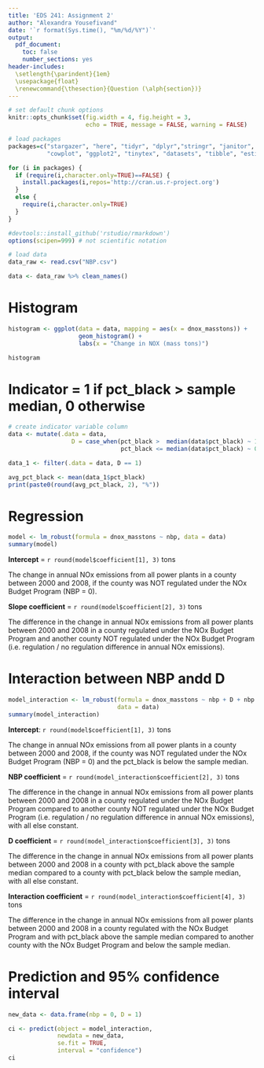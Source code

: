 ```yaml
---
title: 'EDS 241: Assignment 2'
author: "Alexandra Yousefivand"
date: '`r format(Sys.time(), "%m/%d/%Y")`'
output: 
  pdf_document:
    toc: false
    number_sections: yes
header-includes:
  \setlength{\parindent}{1em}
  \usepackage{float}
  \renewcommand{\thesection}{Question (\alph{section})}
---
```


``` r

# set default chunk options
knitr::opts_chunk$set(fig.width = 4, fig.height = 3,
                      echo = TRUE, message = FALSE, warning = FALSE)                     
```


```r
# load packages
packages=c("stargazer", "here", "tidyr", "dplyr","stringr", "janitor", 
           "cowplot", "ggplot2", "tinytex", "datasets", "tibble", "estimatr")

for (i in packages) {
  if (require(i,character.only=TRUE)==FALSE) {
    install.packages(i,repos='http://cran.us.r-project.org')
  }
  else {
    require(i,character.only=TRUE)
  }
}

#devtools::install_github('rstudio/rmarkdown')
options(scipen=999) # not scientific notation
```

```r
# load data
data_raw <- read.csv("NBP.csv")

data <- data_raw %>% clean_names()
```


# Histogram

```r
histogram <- ggplot(data = data, mapping = aes(x = dnox_masstons)) +
                    geom_histogram() +
                    labs(x = "Change in NOX (mass tons)")

histogram
```

# Indicator = 1 if pct_black > sample median, 0 otherwise

```r
# create indicator variable column
data <- mutate(.data = data,
                  D = case_when(pct_black >  median(data$pct_black) ~ 1,
                                pct_black <= median(data$pct_black) ~ 0))
```

```r
data_1 <- filter(.data = data, D == 1)

avg_pct_black <- mean(data_1$pct_black)
print(paste0(round(avg_pct_black, 2), "%"))
```

# Regression

```r
model <- lm_robust(formula = dnox_masstons ~ nbp, data = data)
summary(model)
```

**Intercept** =  `r round(model$coefficient[1], 3)` tons

\noindent The change in annual NOx emissions from all power plants in a county between 2000 and 2008, if the county was NOT regulated under the NOx Budget Program (NBP = 0).

**Slope coefficient** = `r round(model$coefficient[2], 3)` tons

\noindent The difference in the change in annual NOx emissions from all power plants between 2000 and 2008 in a county regulated under the NOx Budget Program and another county NOT regulated under the NOx Budget Program (i.e. regulation / no regulation difference in annual NOx emissions).

# Interaction between NBP andd D

```r
model_interaction <- lm_robust(formula = dnox_masstons ~ nbp + D + nbp:D,
                               data = data)
summary(model_interaction)
```

**Intercept**: `r round(model$coefficient[1], 3)` tons

\noindent The change in annual NOx emissions from all power plants in a county between 2000 and 2008, if the county was NOT regulated under the NOx Budget Program (NBP = 0) and the pct_black is below the sample median.

**NBP coefficient** = `r round(model_interaction$coefficient[2], 3)` tons

\noindent The difference in the change in annual NOx emissions from all power plants between 2000 and 2008 in a county regulated under the NOx Budget Program compared to another county NOT regulated under the NOx Budget Program (i.e. regulation / no regulation difference in annual NOx emissions), with all else constant.

**D coefficient** = `r round(model_interaction$coefficient[3], 3)` tons

\noindent The difference in the change in annual NOx emissions from all power plants between 2000 and 2008 in a county with pct_black above the sample median compared to a county with pct_black below the sample median, with all else constant.


**Interaction coefficient** = `r round(model_interaction$coefficient[4], 3)` tons

\noindent The difference in the change in annual NOx emissions from all power plants between 2000 and 2008 in a county regulated with the NOx Budget Program and with pct_black above the sample median compared to another county with the NOx Budget Program and below the sample median.


# Prediction and 95% confidence interval


```r
new_data <- data.frame(nbp = 0, D = 1)

ci <- predict(object = model_interaction, 
              newdata = new_data, 
              se.fit = TRUE, 
              interval = "confidence")
ci
```

